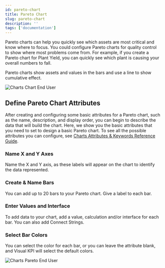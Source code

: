 ```yaml
---
id: pareto-chart
title: Pareto Chart
slug: pareto-chart
description: ''
tags: ['documentation']
---
```



Pareto charts can help you quickly see which assets are most critical and know where to focus. You could configure Pareto charts for quality control to show where most problems come from. For example, if you create a Pareto chart for Plant Yield, you can quickly see which plant is causing your overall numbers to fall.

Pareto charts show assets and values in the bars and use a line to show cumulative effect.

<Image
  src="media/designer/authoring/charts/charts-gantt-enduser.png"
  alt="Charts Chart End User"
/>

## Define Pareto Chart Attributes

After creating and configuring some basic attributes for a Pareto chart, such as the name, description, and display order, you can begin to describe the data that will build the chart. Here, we show you the basic attributes that you need to set to design a basic Pareto chart. To see all the possible attributes you can configure, see [Charts Attributes & Keywords Reference Guide](/docs/reference/visual-kpi-designer/attributes-and-keywords/pareto-charts).

### Name X and Y Axes

Name the X and Y axis, as these labels will appear on the chart to identify the data represented.

### Create & Name Bars

You can add up to 20 bars to your Pareto chart. Give a label to each bar.

### Enter Values and Interface

To add data to your chart, add a value, calculation and/or interface for each bar. You can also add Connect Strings.

### Select Bar Colors

You can select the color for each bar, or you can leave the attribute blank, and Visual KPI will select the default colors.

<Image
  src="media/designer/authoring/charts/charts-pareto-worksheet.png"
  alt="Charts Pareto End User"
/>